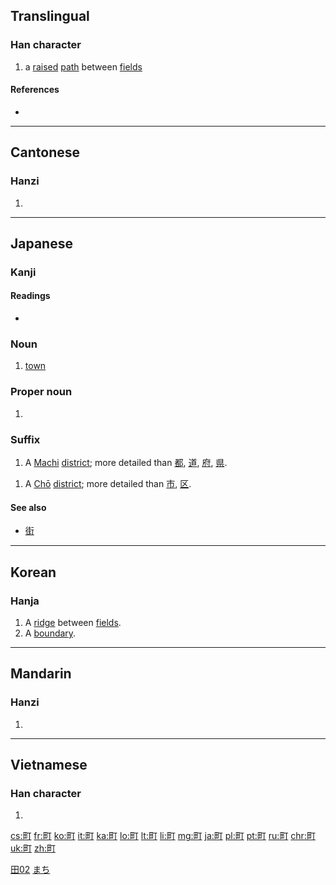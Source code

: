 ==Translingual==

===Han character===
{{Han char|rn=102|rad=田|as=02|sn=7|four=6102<sub>0</sub>|canj=田一弓 (WMN)|ids=⿰[[田]][[丁]]}}

# a [[raise]]d [[path]] between [[field]]s

====References====
* {{Han ref|kx=0759.070|dkj=21735|dj=1169.070|hdz=42528.050|uh=753A|ud=30010|bh=CB6D|bd=52077}}

----

==Cantonese==

===Hanzi===
{{yue-hanzi|jyut=|y=ting2}}

# {{defn|lang=yue|sort=田02}}

----

==Japanese==

===Kanji===
{{ja-kanji|grade=1|rs=田02}}

====Readings====
* {{ja-readings
|goon=[[ちょう]] (chō) < [[ちやう]] (chau)
|kanon=[[てい]] (tei)
|kun=[[まち]] (machi)}}

{{kanji readings tab|町|まち|sort=まち}}
===Noun===
{{ja-noun|k|hira=まち|rom=machi}}
# [[town]]

===Proper noun===
{{ja-pos|k|proper|hira=まち|rom=Machi}}

# {{surname|lang=ja}}

===Suffix===
{{ja-pos|k|suffix|hira=まち|rom=-machi}}

# A [[Machi]] [[district]]; more detailed than [[都]], [[道]], [[府]], [[県]].

{{kanji readings tab|町|ちょう|sort=ちょう}}
{{ja-pos|k|suffix|hira=ちょう|rom=-chō}}

# A [[Chō]] [[district]]; more detailed than [[市]], [[区]].

====See also====
* [[街]]

[[Category:Grade 1 kanji|田02]]
[[Category:Japanese surnames|まち]]
----

==Korean==

===Hanja===
{{ko-hanja|hangeul=정|rv=jeong|mr=chŏng|y=ceng|eumhun=밭두둑|ehrv=batduduk|ehmr=|ehy=}}

# A [[ridge]] between [[field]]s.
# A [[boundary]].

----

==Mandarin==

===Hanzi===
{{cmn-hanzi|pin=[[dīng]] ([[ding1]]), [[tīng]] ([[ting1]]), [[tǐng]] ([[ting3]]), [[zhèng]] ([[zheng4]]), [[tiǎn]] ([[tian3]])|wg=ting<sup>1</sup>, t'ing<sup>1</sup>, t'ing<sup>3</sup>, cheng<sup>4</sup>, t'ien<sup>3</sup>}}

# {{defn|lang=cmn|sort=田02}}

----

==Vietnamese==

===Han character===
{{vi-hantu|[[đinh, thĩnh]]|rs=田02}}

# {{defn|lang=vi|sort=田02}}

[[cs:町]]
[[fr:町]]
[[ko:町]]
[[it:町]]
[[ka:町]]
[[lo:町]]
[[lt:町]]
[[li:町]]
[[mg:町]]
[[ja:町]]
[[pl:町]]
[[pt:町]]
[[ru:町]]
[[chr:町]]
[[uk:町]]
[[zh:町]]